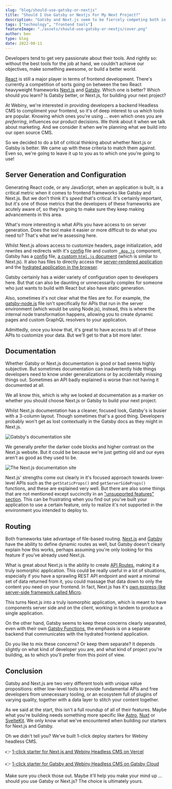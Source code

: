 ```yaml
---
slug: "blog/should-use-gatsby-or-nextjs"
title: "Should I Use Gatsby or Nextjs For My Next Project?"
description: "Gatsby and Next.js seem to be fiercely competing both in terms of features and for users. But are they the same tool by different names? Is one better than the other? In this article, we will look at a few core features and see if we can decide if Next.JS or Gatsby is more suitable for building with."
tags: ["technology", "frontend tools"]
featureImage: "./assets/should-use-gatsby-or-nextjs/cover.png"
author: ben
type: blog
date: 2022-08-11
---
```

Developers tend to get very passionate about their tools. And rightly so: without the best tools for the job at hand, we couldn't achieve our objectives, make something awesome, or build a better world.

[React](https://reactjs.org/) is still a major player in terms of frontend development. There's currently a competition of sorts going on between the two React heavyweight frameworks [Next.js](https://nextjs.org/) and [Gatsby](https://www.gatsbyjs.com/). Which one is better? Which should you learn? Is Gatsby better, or Next.js, for building your next project?

At Webiny, we're interested in providing developers a backend Headless CMS to compliment your frontend, so it's of deep interest to us which tools are popular. Knowing which ones you're using ... even which ones you are _preferring_, influences our product decisions. We think about it when we talk about marketing. And we consider it when we're planning what we build into our open source CMS.

So we decided to do a bit of critical thinking about whether Next.js or Gatsby is better. We came up with these criteria to match them against. Even so, we're going to leave it up to you as to which one you're going to use!

## Server Generation and Configuration

Generating React code, or any JavaScript, when an application is built, is a critical metric when it comes to frontend frameworks like Gatsby and Next.js. But we don't think it's _speed_ that's critical. It's certainly important, but it's one of those metrics that the developers of these frameworks are acutely aware of, so they're going to make sure they keep making advancements in this area.

What's more interesting is what APIs you have access to on server generation. Does the tool make it easier or more difficult to do what you need to? That's what we're assessing here.

Whilst Next.js allows access to customize headers, page initialization, add rewrites and redirects with it's [config](https://nextjs.org/docs/api-reference/next.config.js/introduction) file and custom [`_App.js`](https://nextjs.org/docs/advanced-features/custom-app) component, Gatsby has a [config](https://www.gatsbyjs.com/docs/reference/config-files/gatsby-config/) file, [a custom `html.js` document](https://www.gatsbyjs.com/docs/custom-html/) (which is similar to Next.js). It also has files to directly access the [server-rendered application](https://www.gatsbyjs.com/docs/recipes/pages-layouts/#project-structure) and the [hydrated application in the browser](https://www.gatsbyjs.com/docs/reference/config-files/gatsby-browser/).

Gatsby certainly has a wider variety of configuration open to developers here. But that can also be daunting or unnecessarily complex for someone who just wants to build with React but also have static generation.

Also, sometimes it's not clear what the files are for. For example, the [gatsby-node.js](https://www.gatsbyjs.com/docs/reference/config-files/gatsby-node/) file isn't specifically for APIs that run in the server environment (which would be using Node.js), instead, this is where the internal node transformation happens, allowing you to create dynamic pages and custom GraphQL resolvers to your application.

Admittedly, once you know that, it's great to have access to all of these APIs to customize your data. But we'll get to that a bit more later.

## Documentation

Whether Gatsby or Next.js documentation is good or bad seems highly subjective. But sometimes documentation can inadvertently hide things developers need to know under generalizations or by accidentally missing things out. Sometimes an API badly explained is worse than not having it documented at all.

We all know this, which is why we looked at documentation as a marker on whether you should choose Next.js or Gatsby to build your next project.

Whilst Next.js documentation has a cleaner, focused look, Gatsby's is busier with a 3-column layout. Though sometimes that's a good thing. Developers probably won't get as lost contextually in the Gatsby docs as they might in Next.js.

![Gatsby's documentation site](./assets/should-use-gatsby-or-nextjs/gatsby-docs-site.png)

We generally prefer the darker code blocks and higher contrast on the Next.js website. But it could be because we're just getting old and our eyes aren't as good as they used to be. 

![The Next.js documentation site](./assets/should-use-gatsby-or-nextjs/nextjs-docs-site.png)

Next.js' strengths come out clearly in it's focused approach towards lower-level APIs such as the `getStaticProps()` and `getServerSideProps()` functions, and these are explained very well. But there are also some things that are not mentioned except succinctly in an ["unsupported features" section](https://nextjs.org/docs/advanced-features/static-html-export#unsupported-features). This can be frustrating when you find out you've built your application to use a certain feature, only to realize it's not supported in the environment you intended to deploy to.

## Routing

Both frameworks take advantage of file-based routing. [Next.js](https://nextjs.org/docs/routing/dynamic-routes) and [Gatsby](https://www.gatsbyjs.com/docs/how-to/routing/creating-routes/#dynamic-and-authenticated-routing) have the ability to define dynamic routes as  well, but Gatsby doesn't clearly explain how this works, perhaps assuming you're only looking for this feature if you've already used Next.js.

What is great about Next.js is the ability to create [API Routes](https://nextjs.org/docs/api-routes/introduction), making it a truly isomorphic application. This could be really useful in a lot of situations, especially if you have a sprawling REST API endpoint and want a minimal set of data returned from it, you could massage that data down to only the content you need on your frontend. In fact, Next.js has it's [own express-like server-side framework called Micro](https://github.com/vercel/micro).

This turns Next.js into a truly isomorphic application, which is meant to have components server side and on the client, working in tandem to produce a single application.

On the other hand, Gatsby seems to keep these concerns clearly separated, even with their own [Gatsby Functions](https://www.gatsbyjs.com/products/cloud/functions), the emphasis is on a separate backend that communicates with the hydrated frontend application.

Do you like to mix these concerns? Or keep them separate? It depends slightly on what kind of developer you are, and what kind of project you're building, as to which you'll prefer from this point of view.

## Conclusion

Gatsby and Next.js are two very different tools with unique value propositions: either low-level tools to provide fundamental APIs and free developers from unnecessary tooling, or an ecosystem full of plugins of varying quality, together with a data layer to stitch your content together.

As we said at the start, this isn't a full roundup of all of their features. Maybe what you're building needs something more specific like [Astro](https://astro.build/), [Nuxt](https://nuxtjs.org/) or [SvelteKit](https://kit.svelte.dev/). We only know what we've encountered when building our starters for Next.js and Gatsby.

Oh we didn't tell you? We've built 1-click deploy starters for Webiny headless CMS.
 
👉 [1-click starter for Next.js and Webiny Headless CMS on Vercel](https://github.com/webiny/nextjs-starter-webiny)

👉 [1-click starter for Gatsby and Webiny Headless CMS on Gatsby Cloud](https://www.gatsbyjs.com/dashboard/deploynow?url=https://github.com/webiny/gatsby-starter-webiny)

Make sure you check those out. Maybe it'll help you make your mind up ... should you use Gatsby or Next.js? The choice is ultimately yours.